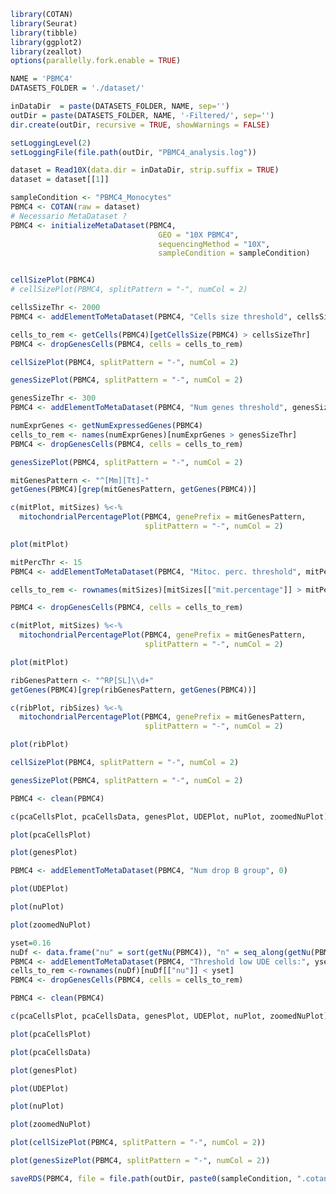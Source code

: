 ```r
library(COTAN)
library(Seurat)
library(tibble)
library(ggplot2)
library(zeallot)
options(parallelly.fork.enable = TRUE)

NAME = 'PBMC4'
DATASETS_FOLDER = './dataset/'

inDataDir  = paste(DATASETS_FOLDER, NAME, sep='')
outDir = paste(DATASETS_FOLDER, NAME, '-Filtered/', sep='')
dir.create(outDir, recursive = TRUE, showWarnings = FALSE)

setLoggingLevel(2)
setLoggingFile(file.path(outDir, "PBMC4_analysis.log"))
```

```r
dataset = Read10X(data.dir = inDataDir, strip.suffix = TRUE)
dataset = dataset[[1]]

sampleCondition <- "PBMC4_Monocytes"
PBMC4 <- COTAN(raw = dataset)
# Necessario MetaDataset ?
PBMC4 <- initializeMetaDataset(PBMC4,
                                 GEO = "10X PBMC4",
                                 sequencingMethod = "10X",
                                 sampleCondition = sampleCondition)


cellSizePlot(PBMC4)
# cellSizePlot(PBMC4, splitPattern = "-", numCol = 2)
```

```r
cellsSizeThr <- 2000
PBMC4 <- addElementToMetaDataset(PBMC4, "Cells size threshold", cellsSizeThr)

cells_to_rem <- getCells(PBMC4)[getCellsSize(PBMC4) > cellsSizeThr]
PBMC4 <- dropGenesCells(PBMC4, cells = cells_to_rem)

cellSizePlot(PBMC4, splitPattern = "-", numCol = 2)
```

```r
genesSizePlot(PBMC4, splitPattern = "-", numCol = 2)
```

```r
genesSizeThr <- 300
PBMC4 <- addElementToMetaDataset(PBMC4, "Num genes threshold", genesSizeThr)

numExprGenes <- getNumExpressedGenes(PBMC4)
cells_to_rem <- names(numExprGenes)[numExprGenes > genesSizeThr]
PBMC4 <- dropGenesCells(PBMC4, cells = cells_to_rem)

genesSizePlot(PBMC4, splitPattern = "-", numCol = 2)
```

```r
mitGenesPattern <- "^[Mm][Tt]-"
getGenes(PBMC4)[grep(mitGenesPattern, getGenes(PBMC4))]
```

```r
c(mitPlot, mitSizes) %<-%
  mitochondrialPercentagePlot(PBMC4, genePrefix = mitGenesPattern,
                              splitPattern = "-", numCol = 2)

plot(mitPlot)
```

```r
mitPercThr <- 15
PBMC4 <- addElementToMetaDataset(PBMC4, "Mitoc. perc. threshold", mitPercThr)

cells_to_rem <- rownames(mitSizes)[mitSizes[["mit.percentage"]] > mitPercThr]

PBMC4 <- dropGenesCells(PBMC4, cells = cells_to_rem)

c(mitPlot, mitSizes) %<-%
  mitochondrialPercentagePlot(PBMC4, genePrefix = mitGenesPattern,
                              splitPattern = "-", numCol = 2)

plot(mitPlot)
```

```r
ribGenesPattern <- "^RP[SL]\\d+"
getGenes(PBMC4)[grep(ribGenesPattern, getGenes(PBMC4))]
```

```r
c(ribPlot, ribSizes) %<-%
  mitochondrialPercentagePlot(PBMC4, genePrefix = mitGenesPattern,
                              splitPattern = "-", numCol = 2)

plot(ribPlot)
```

```r
cellSizePlot(PBMC4, splitPattern = "-", numCol = 2)
```

```r
genesSizePlot(PBMC4, splitPattern = "-", numCol = 2)
```

```r
PBMC4 <- clean(PBMC4)

c(pcaCellsPlot, pcaCellsData, genesPlot, UDEPlot, nuPlot, zoomedNuPlot) %<-% cleanPlots(PBMC4)

plot(pcaCellsPlot)
```

```r
plot(genesPlot)
```

```r
PBMC4 <- addElementToMetaDataset(PBMC4, "Num drop B group", 0)
```

```r
plot(UDEPlot)
```

```r
plot(nuPlot)
```

```r
plot(zoomedNuPlot)  
```

```r
yset=0.16
nuDf <- data.frame("nu" = sort(getNu(PBMC4)), "n" = seq_along(getNu(PBMC4)))
PBMC4 <- addElementToMetaDataset(PBMC4, "Threshold low UDE cells:", yset)
cells_to_rem <-rownames(nuDf)[nuDf[["nu"]] < yset]
PBMC4 <- dropGenesCells(PBMC4, cells = cells_to_rem)
```

```r
PBMC4 <- clean(PBMC4)

c(pcaCellsPlot, pcaCellsData, genesPlot, UDEPlot, nuPlot, zoomedNuPlot) %<-% cleanPlots(PBMC4)

plot(pcaCellsPlot)
```

```r
plot(pcaCellsData)
```

```r
plot(genesPlot)
```

```r
plot(UDEPlot)
```

```r
plot(nuPlot)
```

```r
plot(zoomedNuPlot)
```


```r
plot(cellSizePlot(PBMC4, splitPattern = "-", numCol = 2))
```

```r
plot(genesSizePlot(PBMC4, splitPattern = "-", numCol = 2))
```

```r
saveRDS(PBMC4, file = file.path(outDir, paste0(sampleCondition, ".cotan.RDS")))
```